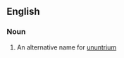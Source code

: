 ==English==

===Noun===
{{en|sg=[[eka]]-[[thallium]]|-}}

#{{element}} An alternative name for [[ununtrium]]